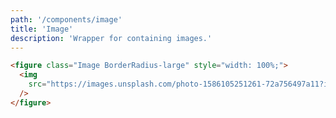 ```yaml
---
path: '/components/image'
title: 'Image'
description: 'Wrapper for containing images.'
---
```


```html preview=true
<figure class="Image BorderRadius-large" style="width: 100%;">
  <img
    src="https://images.unsplash.com/photo-1586105251261-72a756497a11?ixlib=rb-1.2.1&ixid=eyJhcHBfaWQiOjEyMDd9&auto=format&fit=crop&w=1767&q=80"
  />
</figure>
```
